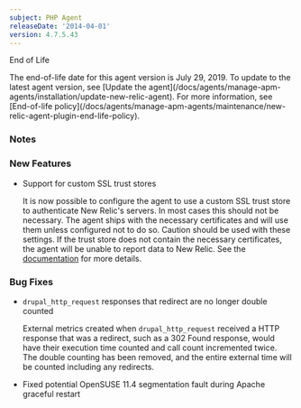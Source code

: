 ```yaml
---
subject: PHP Agent
releaseDate: '2014-04-01'
version: 4.7.5.43
---
```


End of Life

<Callout variant="important">
  The end-of-life date for this agent version is July 29, 2019. To update to the latest agent version, see [Update the agent](/docs/agents/manage-apm-agents/installation/update-new-relic-agent). For more information, see [End-of-life policy](/docs/agents/manage-apm-agents/maintenance/new-relic-agent-plugin-end-life-policy).
</Callout>

### Notes

### New Features

* Support for custom SSL trust stores

  It is now possible to configure the agent to use a custom SSL trust store to authenticate New Relic's servers. In most cases this should not be necessary. The agent ships with the necessary certificates and will use them unless configured not to do so. Caution should be used with these settings. If the trust store does not contain the necessary certificates, the agent will be unable to report data to New Relic. See the [documentation](https://docs.newrelic.com/docs/php/php-agent-phpini-settings#inivar-daemon-settings) for more details.

### Bug Fixes

* `drupal_http_request` responses that redirect are no longer double counted

  External metrics created when `drupal_http_request` received a HTTP response that was a redirect, such as a 302 Found response, would have their execution time counted and call count incremented twice. The double counting has been removed, and the entire external time will be counted including any redirects.
* Fixed potential OpenSUSE 11.4 segmentation fault during Apache graceful restart
